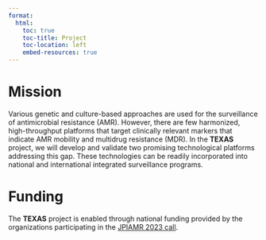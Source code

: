 ```yaml
---
format:
  html:
    toc: true
    toc-title: Project
    toc-location: left
    embed-resources: true
---
```


# Mission

Various genetic and culture-based approaches are used for the surveillance of antimicrobial resistance (AMR). However, there are few harmonized, high-throughput platforms that target clinically relevant markers that indicate AMR mobility and multidrug resistance (MDR). In the **TEXAS** project, we will develop and validate two promising technological platforms addressing this gap. These technologies can be readily incorporated into national and international integrated surveillance programs.

# Funding

The **TEXAS** project is enabled through national funding provided by the organizations participating in the [JPIAMR 2023 call](https://www.jpiamr.eu/calls/diagnostics-surveillance-call-2023/){.external target="_blank"}.